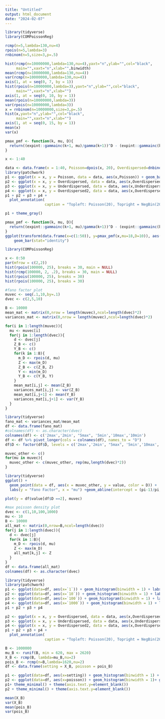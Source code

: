 ```yaml
---
title: "Untitled"
output: html_document
date: "2024-02-07"
---
```


```r
library(tidyverse)
library(COMPoissonReg)
```

```r
rcmp(n=5,lambda=130,nu=4)
rpois(n=5,lambda=3)
rnbinom(n=5,size=3,p=.5)
```



```r
hist(rcmp(n=10000000,lambda=130,nu=4),yaxt="n",ylab="",col="black",
     main="",xaxt="n",xlab="",binwidth)
mean(rcmp(n=10000000,lambda=130,nu=4))
var(rcmp(n=10000000,lambda=130,nu=4))
axis(1, at = seq(0, 7, by = 1))
hist(rpois(n=10000000,lambda=3),yaxt="n",ylab="",col="black",
     main="",xaxt="n",xlab="")
axis(1, at = seq(0, 10, by = 1))
mean(rpois(n=10000000,lambda=3))
var(rpois(n=10000000,lambda=3))
x = rnbinom(n=10000000,size=3,p=.5)
hist(x,yaxt="n",ylab="",col="black",
     main="",xaxt="n",xlab="")
axis(1, at = seq(0, 15, by = 1))
mean(x)
var(x)
```



```r
pmax_pmf <- function(k, mu, D){
  return((expint::gammainc(k+1, mu)/gamma(k+1))^D - (expint::gammainc(k, mu)/gamma(k))^D)
}

x <- 1:40

```

```r
data <- data.frame(x = 1:40, Poisson=dpois(x, 20), Overdispersed=dnbinom(x,size=20,prob = .5), Underdispersed = dcmp(x,400,2), Overdispersed2 = dcmp(x,4.5,.5))
library(patchwork)
p1 <- ggplot(x = x, y = Poisson, data = data, aes(x,Poisson)) + geom_bar(stat="identity") + labs(y = NULL, x = NULL)
p2 <- ggplot(x = x, y = Overdispersed, data = data, aes(x,Overdispersed)) + geom_bar(stat="identity") + labs(y = NULL, x = NULL)
p3 <- ggplot(x = x, y = Underdispersed, data = data, aes(x,Underdispersed)) + geom_bar(stat="identity") + labs(y = NULL, x = NULL)
p4 <- ggplot(x = x, y = Overdispersed2, data = data, aes(x,Overdispersed2)) + geom_bar(stat="identity") + labs(y = NULL, x = NULL)
p1 + p2 + p3 + p4 +
  plot_annotation(
                  caption = "Topleft: Poisson(20), Topright = NegBin(20,.5), Bottomleft: Bessel(0, 40), Bottomright: CMP(4.5,5)")

```

```r
p1 + theme_gray()
```


```r
pmax_pmf <- function(k, mu, D){
  return((expint::gammainc(k+1, mu)/gamma(k+1))^D - (expint::gammainc(k, mu)/gamma(k))^D)
}
ggplot(transform(data.frame(x=c(1:50)), y=pmax_pmf(x,mu=18,D=10)), aes(x, y)) + 
    geom_bar(stat="identity")
```

```r
library(COMPoissonReg)

```

```r
x <- 0:50
par(mfrow = c(2,2))
hist(rpois(100000, 25), breaks = 30, main = NULL)
hist(rcmp(100000, 2, .2), breaks = 30, main = NULL)
hist(rpois(100000, 25), breaks = 30)
hist(rpois(100000, 25), breaks = 30)
```

```r
#fano factor plot
muvec <- seq(.1,10,by=.1)
dvec <- c(2,5,10)

B <- 10000
mean_mat <- matrix(0,nrow = length(muvec),ncol=length(dvec)*2)
variances_mat <- matrix(0,nrow = length(muvec),ncol=length(dvec)*2)

for(i in 1:length(muvec)){
  mu <- muvec[i]
  for(j in 1:length(dvec)){
    d <- dvec[j]
    Z_B <- c()
    Y_B <- c()
    for(k in 1:B){
      m_D <- rpois(d, mu)
      Z <- max(m_D)
      Z_B <- c(Z_B, Z)
      Y <- min(m_D)
      Y_B <- c(Y_B, Y)
    }
    mean_mat[i,j] <- mean(Z_B)
    variances_mat[i,j] <- var(Z_B)
    mean_mat[i,j+1] <- mean(Y_B)
    variances_mat[i,j+1] <- var(Y_B)
  }
}
```

```r
library(tidyverse)
fano_mat <- variances_mat/mean_mat
df <- data.frame(fano_mat)
#colnames(df) <- as.character(dvec)
colnames(df) <- c('2max','2min', "5max", '5min','10max','10min')
df <- df %>% pivot_longer(cols = colnames(df), names_to = "D")
df$D <- factor(df$D, levels = c('2max','2min', "5max", '5min','10max','10min'))#,"5", "10","20","50","100","1000"
```

```r
muvec_other <- c()
for(mu in muvec){
  muvec_other <- c(muvec_other, rep(mu,length(dvec)*2))
}

```



```r
library(tidyverse)
ggplot() + 
  geom_point(data = df, aes(x = muvec_other, y = value, color = D)) +
  labs(y = "Fano Factor", x = "mu") +geom_abline(intercept = (pi-1)/pi, slope = 0)
```
```r
plot(y = df$value[df$D ==2], muvec)
```

```r
#max poisson density plot
dvec <- c(1,10,100,1000)
mu <- 10
B <- 10000
all_mat <- matrix(0,nrow=B,ncol=length(dvec))
for(j in 1:length(dvec)){
  d <- dvec[j]
  for(k in 1:B){
    m_D <- rpois(d, mu)
    Z <- max(m_D)
    all_mat[k,j] <- Z
  }
}
df <- data.frame(all_mat) 
colnames(df) <- as.character(dvec)
```

```r
library(tidyverse)
library(patchwork)
p1 <- ggplot(data=df, aes(x=`1`)) + geom_histogram(binwidth = 1) + labs(x = "D = 1",y=NULL)
p2 <- ggplot(data=df, aes(x=`10`)) + geom_histogram(binwidth = 1) + labs(x = "D = 10",y=NULL)
p3 <- ggplot(data=df, aes(x=`100`)) + geom_histogram(binwidth = 1) + labs(x = "D = 100",y=NULL)
p4 <- ggplot(data=df, aes(x=`1000`)) + geom_histogram(binwidth = 1) + labs(x = "D = 1000",y=NULL)
p1 + p2 + p3 + p4 
```


```r
p2 <- ggplot(x = x, y = Overdispersed, data = data, aes(x,Overdispersed)) + geom_bar(stat="identity") + labs(y = NULL, x = NULL)
p3 <- ggplot(x = x, y = Underdispersed, data = data, aes(x,Underdispersed)) + geom_bar(stat="identity") + labs(y = NULL, x = NULL)
p4 <- ggplot(x = x, y = Overdispersed2, data = data, aes(x,Overdispersed2)) + geom_bar(stat="identity") + labs(y = NULL, x = NULL)
p1 + p2 + p3 + p4 +
  plot_annotation(
                  caption = "Topleft: Poisson(20), Topright = NegBin(20,.5), Bottomleft: Bessel(0, 40), Bottomright: CMP(4.5,5)")

```

```r
B <- 1000000
mu_B <- runif(B, min = 620, max = 2620)
X_B <- rcmp(B, lambda=mu_B,nu=2)
pois_B <- rcmp(n=B,lambda=1620,nu=2)
df <- data.frame(setting = X_B, poisson = pois_B)
```

```r
p1 <- ggplot(data=df, aes(x=setting)) + geom_histogram(binwidth = 1) + geom_vline(xintercept = 40) + labs(y = NULL, x =NULL) + xlim(0,85)
p2 <- ggplot(data=df, aes(x=poisson)) + geom_histogram(binwidth = 1)+ geom_vline(xintercept = 40) + labs(y = NULL, x =NULL)+ xlim(0,85)
p1+ theme_minimal() + theme(axis.text.y=element_blank())
p2 + theme_minimal() + theme(axis.text.y=element_blank())
```


```r
mean(X_B)
var(X_B)
mean(pois_B)
var(pois_B)
```
